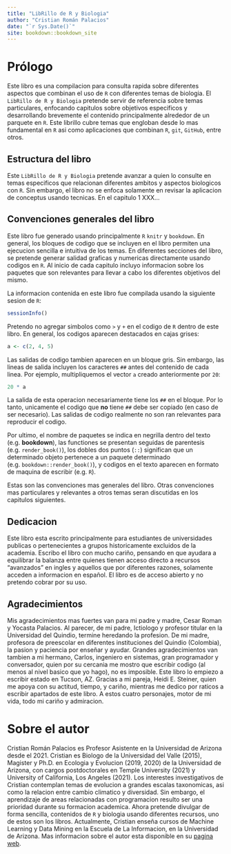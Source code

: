```yaml
--- 
title: "LibRillo de R y Biologia"
author: "Cristian Román Palacios"
date: "`r Sys.Date()`"
site: bookdown::bookdown_site
---
```


# Prólogo {-}

Este libro es una compilacion para consulta rapida sobre diferentes aspectos que combinan el uso de `R` con diferentes temas de biologia. El `LibRillo de R y Biologia` pretende servir de referencia sobre temas particulares, enfocando capitulos sobre objetivos especificos y desarrollando brevemente el contenido principalmente alrededor de un parquete en `R`. Este librillo cubre temas que engloban desde lo mas fundamental en `R` asi como aplicaciones que combinan `R`, `git`, `GitHub`, entre otros.


## Estructura del libro {-}

Este `LibRillo de R y Biologia` pretende avanzar a quien lo consulte en temas especificos que relacionan diferentes ambitos y aspectos biologicos con `R`. Sin embargo, el libro no se enfoca solamente en revisar la aplicacion de conceptus usando tecnicas. En el capitulo 1 XXX...

## Convenciones generales del libro {-}


Este libro fue generado usando principalmente `R` `knitr` y `bookdown`. En general, los bloques de codigo que se incluyen en el libro permiten una ejecucion sencilla e intuitiva de los temas. En diferentes secciones del libro, se pretende generar salidad graficas y numericas directamente usando codigos en `R`. Al inicio de cada capitulo incluyo informacion sobre los paquetes que son relevantes para llevar a cabo los diferentes objetivos del mismo.

La informacion contenida en este libro fue compilada usando la siguiente sesion de `R`:



```r
sessionInfo()
```

Pretendo no agregar simbolos como `>` y `+` en el codigo de `R` dentro de este libro. En general, los codigos aparecen destacados en cajas grises:

```r
a <- c(2, 4, 5)
```

Las salidas de codigo tambien aparecen en un bloque gris. Sin embargo, las lineas de salida incluyen los caracteres `##` antes del contenido de cada linea. Por ejemplo, multipliquemos el vector `a` creado anteriormente por `20`:

```r
20 * a
```

La salida de esta operacion necesariamente tiene los `##` en el bloque. Por lo tanto, unicamente el codigo que **no** tiene `##` debe ser copiado (en caso de ser necesario). Las salidas de codigo realmente no son ran relevantes para reproducir el codigo.

Por ultimo, el nombre de paquetes se indica en negrilla dentro del texto (e.g. **bookdown**), las functiones se presentan seguidas de parentesis (e.g. `render_book()`), los dobles dos puntos (`::`) significan que un determinado objeto pertenece a un paquete determinado (e.g. `bookdown::render_book()`), y codigos en el texto aparecen en formato de maquina de escribir (e.g. `R`). 

Estas son las convenciones mas generales del libro. Otras convenciones mas particulares y relevantes a otros temas seran discutidas en los capitulos siguientes.


## Dedicacion {-}

Este libro esta escrito principalmente para estudiantes de universidades publicas o pertenecientes a grupos historicamente excluidos de la academia. Escribo el libro con mucho cariño, pensando en que ayudara a equilibrar la balanza entre quienes tienen acceso directo a recursos "avanzados" en ingles y aquellos que por diferentes razones, solamente acceden a informacion en español. El libro es de acceso abierto y no pretendo cobrar por su uso.

## Agradecimientos {-}

Mis agradecimientos mas fuertes van para mi padre y madre, Cesar Roman y Yocasta Palacios. Al parecer, de mi padre, Ictiologo y profesor titular en la Universidad del Quindio, termine heredando la profesion. De mi madre, profesora de preescolar en diferentes instituciones del Quindio (Colombia), la pasion y paciencia por enseñar y ayudar. Grandes agradecimientos van tambien a mi hermano, Carlos, ingeniero en sistemas, gran programador y conversador, quien por su cercania me mostro que escribir codigo (al menos al nivel basico que yo hago), no es imposible. Este libro lo empiezo a escribir estado en Tucson, AZ. Gracias a mi pareja, Heidi E. Steiner, quien me apoya con su actitud, tiempo, y cariño, mientras me dedico por raticos a escribir apartados de este libro. A estos cuatro personajes, motor de mi vida, todo mi cariño y admiracion.


# Sobre el autor {-}

Cristian Román Palacios es Profesor Asistente en la Universidad de Arizona desde el 2021. Cristian es Biologo de la Universidad del Valle (2015), Magister y Ph.D. en Ecologia y Evolucion (2019, 2020) de la Universidad de Arizona, con cargos postdoctorales en Temple University (2021) y University of California, Los Angeles (2021). Los interestes investigativos de Cristian contemplan temas de evolucion a grandes escalas taxonomicas, asi como la relacion entre cambio climatico y diversidad. Sin embargo, el aprendizaje de areas relacionadas con programacion resulto ser una prioridad durante su formacion academica. Ahora pretende divulgar de forma sencilla, contenidos de `R` y biologia usando diferentes recursos, uno de estos son los libros. Actualmente, Cristian enseña cursos de Machine Learning y Data Mining en la Escuela de La Informacion, en la Universidad de Arizona. Mas informacion sobre el autor esta disponible en su [pagina web](https://cromanpa94.github.io/cromanpa/).



